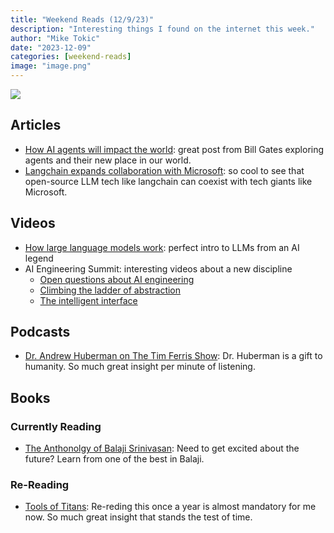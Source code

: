 ```yaml
---
title: "Weekend Reads (12/9/23)"
description: "Interesting things I found on the internet this week."
author: "Mike Tokic"
date: "2023-12-09"
categories: [weekend-reads]
image: "image.png"
---
```


![](image.jpg)

## Articles

- [How AI agents will impact the world](https://www.gatesnotes.com/AI-agents): great post from Bill Gates exploring agents and their new place in our world.
- [Langchain expands collaboration with Microsoft](https://blog.langchain.dev/langchain-expands-collaboration-with-microsoft/?utm_source=bensbites&utm_medium=newsletter&utm_campaign=daily-digest-microsoft-made-google-sing): so cool to see that open-source LLM tech like langchain can coexist with tech giants like Microsoft. 

## Videos

- [How large language models work](https://www.youtube.com/watch?v=zjkBMFhNj_g&t=1s): perfect intro to LLMs from an AI legend
- AI Engineering Summit: interesting videos about a new discipline
    - [Open questions about AI engineering](https://www.youtube.com/watch?v=AjLVoAu-u-Q)
    - [Climbing the ladder of abstraction](https://www.youtube.com/watch?v=PAy_GHUAICw)
    - [The intelligent interface](https://www.youtube.com/watch?v=ieWT6X2Yh_g)

## Podcasts

- [Dr. Andrew Huberman on The Tim Ferris Show](https://open.spotify.com/episode/6KiIolOda4bsSyrtWpVj2F?si=2e7bb1828b1f43cf): Dr. Huberman is a gift to humanity. So much great insight per minute of listening. 

## Books

### Currently Reading

- [The Anthonolgy of Balaji Srinivasan](https://www.amazon.com/Anthology-Balaji-Technology-Building-Future/dp/1544542917): Need to get excited about the future? Learn from one of the best in Balaji. 

### Re-Reading

- [Tools of Titans](https://www.amazon.com/Tools-Titans-Billionaires-World-Class-Performers/dp/B082VKY29Q/ref=sr_1_1?crid=5MGMGSM4ZATG&keywords=tools+of+titans&qid=1702145360&s=books&sprefix=tools+of+titans%2Cstripbooks%2C334&sr=1-1): Re-reding this once a year is almost mandatory for me now. So much great insight that stands the test of time. 